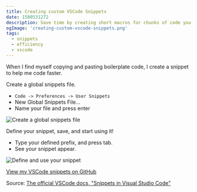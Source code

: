 ```yaml
---
title: Creating custom VSCode Snippets
date: 1580531272
description: Save time by creating short macros for chunks of code you find yourself repeatedly writing.
ogImage: 'creating-custom-vscode-snippets.png'
tags:
  - snippets
  - efficiency
  - vscode
---
```


When I find myself copying and pasting boilerplate code, I create a snippet to help me code faster.

Create a global snippets file. 

- `Code -> Preferences -> User Snippets`
- New Global Snippets File...
- Name your file and press enter

![Create a global snippets file](/images/posts/customSnippets/custom-snippets-1.gif)

Define your snippet, save, and start using it!

- Type your defined prefix, and press tab.
- See your snippet appear.

![Define and use your snippet](/images/posts/customSnippets/custom-snippets-2.gif)

[View my VSCode snippets on GitHub](https://github.com/RyanWarner/vscode-snippets/blob/master/Global.code-snippets)

Source: [The official VSCode docs, "Snippets in Visual Studio Code"](https://code.visualstudio.com/docs/editor/userdefinedsnippets)
